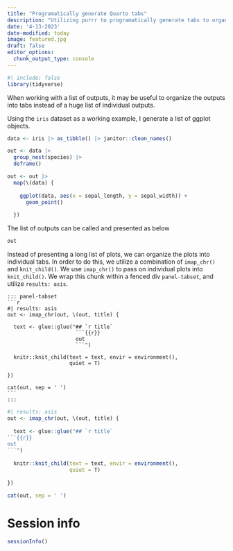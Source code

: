 ```yaml
---
title: "Programatically generate Quarto tabs"
description: "Utilizing purrr to programatically generate tabs to organize and present a large list of outputs"
date: '4-13-2023'
date-modified: today
image: featured.jpg
draft: false
editor_options: 
  chunk_output_type: console
---
```


```r
#| include: false
library(tidyverse)

```

When working with a list of outputs, it may be useful to organize the outputs into tabs instead of a huge list of individual outputs.

Using the `iris` dataset as a working example, I generate a list of ggplot objects.

```r

data <- iris |> as_tibble() |> janitor::clean_names()

out <- data |> 
  group_nest(species) |> 
  deframe()

out <- out |> 
  map(\(data) {
    
    ggplot(data, aes(x = sepal_length, y = sepal_width)) + 
      geom_point()
    
  })

```

The list of outputs can be called and presented as below

```r
out
```

Instead of presenting a long list of plots, we can organize the plots into individual tabs. In order to do this, we utilize a combination of `imap_chr()` and `knit_child()`. We use `imap_chr()` to pass on individual plots into `knit_child()`. We wrap this chunk within a fenced div `panel-tabset`, and utilize `results: asis`.

````verbatim
::: panel-tabset
```r
#| results: asis
out <- imap_chr(out, \(out, title) {
  
  text <- glue::glue("## `r title`
                      ```{{r}}
                      out
                      ```")
  
  knitr::knit_child(text = text, envir = environment(),
                    quiet = T)
  
})

cat(out, sep = ' ')
```
:::
````

::: panel-tabset
```r
#| results: asis
out <- imap_chr(out, \(out, title) {
  
  text <- glue::glue("## `r title`
```{{r}}
out
```")
  
  knitr::knit_child(text = text, envir = environment(),
                    quiet = T)
  
})

cat(out, sep = ' ')
```
:::

# Session info
```r
sessionInfo()
```
















